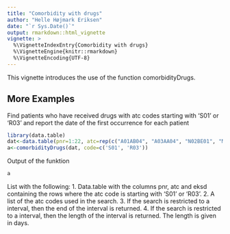 ```yaml
---
title: "Comorbidity with drugs"
author: "Helle Højmark Eriksen"
date: "`r Sys.Date()`"
output: rmarkdown::html_vignette
vignette: >
  %\VignetteIndexEntry{Comorbidity with drugs}
  %\VignetteEngine{knitr::rmarkdown}
  %\VignetteEncoding{UTF-8}
---
```


This vignette introduces the use of the function comorbidityDrugs.

## More Examples

Find patients who have received drugs with atc codes starting with 'S01' or 'R03' and report the date of the first occurrence for each patient

```r
library(data.table)
dat<-data.table(pnr=1:22, atc=rep(c("A01AB04", "A03AA04", "N02BE01", "M01AE01", "R03CC02", "S01XA20"),each=5), eksd=c("2001-01-18","2002-02-20","2002-01-10","2001-09-10","1999-09-10"))
a<-comorbidityDrugs(dat, code=c('S01', 'R03'))
```

Output of the funktion

```r
a 
```

List with the following:
1. Data.table with the columns pnr, atc and eksd containing the rows where the atc code is starting with 'S01' or 'R03'.
2. A list of the atc codes used in the search.
3. If the search is restricted to a interval, then the end of the interval is returned.
4. If the search is restricted to a interval, then the length of the interval is returned. The length is given in days.
